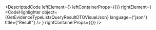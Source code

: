 
<DescriptedCode
  leftElement={<GetEvidenceTypeListsQueryResultDTODesc />}
  leftContainerProps={{}}
  rightElement={
    <CodeHighlighter
      object={GetEvidenceTypeListsQueryResultDTOVisualJson}
      language={"json"}
      title={"Result"}
    />
  }
  rightContainerProps={{}}
/>
